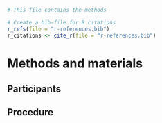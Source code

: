 ```r

# This file contains the methods

```

```r

# Create a bib-file for R citations
r_refs(file = "r-references.bib")
r_citations <- cite_r(file = "r-references.bib")

```


# Methods and materials

## Participants


## Procedure
